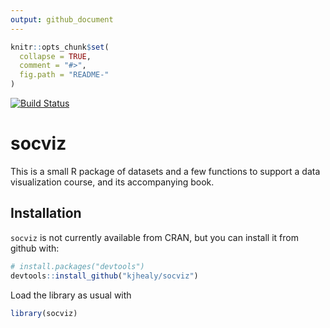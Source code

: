 ```yaml
---
output: github_document
---
```


<!-- README.md is generated from README.Rmd. Please edit that file -->

```r
knitr::opts_chunk$set(
  collapse = TRUE,
  comment = "#>",
  fig.path = "README-"
)
```

[![Build Status](https://travis-ci.org/kjhealy/socviz.svg?branch=master)](https://travis-ci.org/kjhealy/socviz)

# socviz 

This is a small R package of datasets and a few functions to support a
data visualization course, and its accompanying book.


## Installation

`socviz` is not currently available from CRAN, but you can install it from github with:

```r
# install.packages("devtools")
devtools::install_github("kjhealy/socviz")
```

Load the library as usual with

```r
library(socviz)
```


